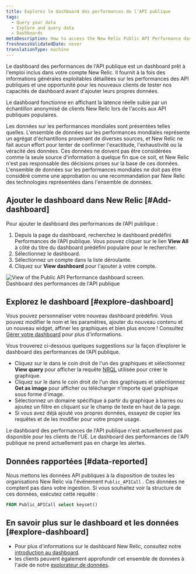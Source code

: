 ```yaml
---
title: Explorez le dashboard des performances de l'API publique
tags:
  - Query your data
  - Explore and query data
  - Dashboards
metaDescription: How to access the New Relic Public API Performance dashboard.
freshnessValidatedDate: never
translationType: machine
---
```


Le dashboard des performances de l&apos;API publique est un dashboard prêt à l&apos;emploi inclus dans votre compte New Relic. Il fournit à la fois des informations générales exploitables détaillées sur les performances des API publiques et une opportunité pour les nouveaux clients de tester nos capacités de dashboard avant d&apos;ajouter leurs propres données.

Le dashboard fonctionne en affichant la latence réelle subie par un échantillon anonymisé de clients New Relic lors de l&apos;accès aux API publiques populaires.

<Callout variant="important">
  Les données sur les performances mondiales sont présentées telles quelles. L&apos;ensemble de données sur les performances mondiales représente un agrégat d&apos;échantillons provenant de diverses sources, et New Relic ne fait aucun effort pour tenter de confirmer l&apos;exactitude, l&apos;exhaustivité ou la véracité des données. Ces données ne doivent pas être considérées comme la seule source d&apos;information à quelque fin que ce soit, et New Relic n&apos;est pas responsable des décisions prises sur la base de ces données. L&apos;ensemble de données sur les performances mondiales ne doit pas être considéré comme une approbation ou une recommandation par New Relic des technologies représentées dans l&apos;ensemble de données.
</Callout>

## Ajouter le dashboard dans New Relic [#Add-dashboard]

Pour ajouter le dashboard des performances de l’API publique :

1. Depuis la page du dashboard, recherchez le dashboard prédéfini Performances de l’API publique. Vous pouvez cliquer sur le lien <DNT>**View All**</DNT> à côté du titre du dashboard prédéfini populaire pour le rechercher.
2. Sélectionnez le dashboard.
3. Sélectionnez un compte dans la liste déroulante.
4. Cliquez sur <DNT>**View dashboard**</DNT> pour l&apos;ajouter à votre compte.

<img title="Public API Performance dashboard" alt="View of the Public API Performance dashboard screen." src="/images/dashboards_screenshot-full_public-API-perform-gpd.webp" />

<figcaption>
  Dashboard des performances de l&apos;API publique
</figcaption>

## Explorez le dashboard [#explore-dashboard]

Vous pouvez personnaliser votre nouveau dashboard prédéfini. Vous pouvez modifier le nom et les paramètres, ajouter du nouveau contenu et un nouveau widget, affiner les graphiques et bien plus encore ! Consultez [Gérer votre dashboard](/docs/query-your-data/explore-query-data/dashboards/manage-your-dashboard/) pour plus d&apos;informations.

Vous trouverez ci-dessous quelques suggestions sur la façon d’explorer le dashboard des performances de l’API publique.

* Cliquez sur le <Icon name="fe-more-horizontal" /> dans le coin droit de l&apos;un des graphiques et sélectionnez <DNT>**View query**</DNT> pour afficher la requête [NRQL](/docs/query-data/nrql-new-relic-query-language/getting-started/introduction-nrql) utilisée pour créer le graphique.
* Cliquez sur le <Icon name="fe-more-horizontal" /> dans le coin droit de l&apos;un des graphiques et sélectionnez <DNT>**Get as image**</DNT> pour afficher ou télécharger n&apos;importe quel graphique sous forme d&apos;image.
* Sélectionnez un domaine spécifique à partir du graphique à barres ou ajoutez un filtre en cliquant sur le champ de texte en haut de la page.
* Si vous avez déjà ajouté vos propres données, essayez de copier les requêtes et de les modifier pour votre propre usage.

<Callout variant="important">
  Le dashboard des performances de l&apos;API publique n&apos;est actuellement pas disponible pour les clients de l&apos;UE.
</Callout>

<Callout variant="important">
  Le dashboard des performances de l&apos;API publique ne prend actuellement pas en charge les alertes.
</Callout>

## Données rapportées [#data-reported]

Nous mettons les données API publiques à la disposition de toutes les organisations New Relic via l&apos;événement `Public_APICall` . Ces données ne comptent pas dans votre ingestion. Si vous souhaitez voir la structure de ces données, exécutez cette requête :

```sql
FROM Public_APICall select keyset()
```

## En savoir plus sur le dashboard et les données [#explore-dashboard]

* Pour plus d&apos;informations sur le dashboard New Relic, consultez notre [introduction au dashboard](/docs/query-your-data/explore-query-data/dashboards/introduction-dashboards/).
* les clients peuvent également approfondir cet ensemble de données à l&apos;aide de notre [explorateur de données](/docs/query-your-data/explore-query-data/browse-data/introduction-data-explorer/).